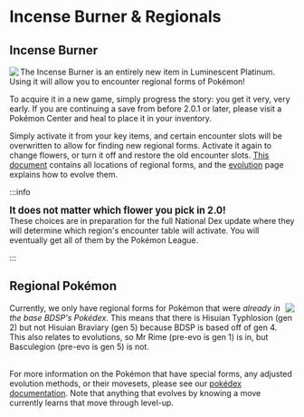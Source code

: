 
# Incense Burner & Regionals

## Incense Burner

<img src="https://raw.githubusercontent.com/TeamLumi/luminescent-team/main/static/img/incense.png" align="left" /> The Incense Burner is an entirely new item in Luminescent Platinum. Using it will allow you to encounter regional forms of Pokémon!

To acquire it in a new game, simply progress the story: you get it very, very early. If you are continuing a save from before 2.0.1 or later, please visit a Pokémon Center and heal to place it in your inventory.

Simply activate it from your key items, and certain encounter slots will be overwritten to allow for finding new regional forms. Activate it again to change flowers, or turn it off and restore the old encounter slots. [This document](https://docs.google.com/spreadsheets/d/1GTp-J1s9zQ4Pd6n1rMU0_gg0D9lpHR_xKL8nSKbJUxc/edit#gid=1793465380) contains all locations of regional forms, and the [evolution](/evolutions.mdx) page explains how to evolve them.

:::info

<big><b>It does not matter which flower you pick in 2.0!</b></big><br />
These choices are in preparation for the full National Dex update where they will determine which region's encounter table will activate. You will eventually get all of them by the Pokémon League.

:::

## Regional Pokémon

<img src="https://raw.githubusercontent.com/TeamLumi/luminescent-team/main/static/img/pkm/pm0019_01_00_00_L.webp" align="right" /> Currently, we only have regional forms for Pokémon that were <em>already in the base BDSP's Pokédex</em>. This means that there is Hisuian Typhlosion (gen 2) but not Hisuian Braviary (gen 5) because BDSP is based off of gen 4. This also relates to evolutions, so Mr Rime (pre-evo is gen 1) is in, but Basculegion (pre-evo is gen 5) is not.<br/><br/>

For more information on the Pokémon that have special forms, any adjusted evolution methods, or their movesets, please see our [pokédex documentation](https://luminescent.team/pokedex). Note that anything that evolves by knowing a move currently learns that move through level-up.

